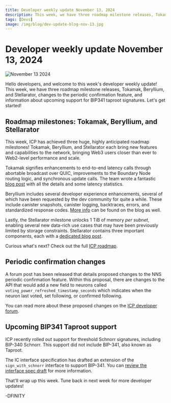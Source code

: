 ```yaml
---
title: Developer weekly update November 13, 2024
description: This week, we have three roadmap milestone releases, Tokamak, Beryllium, and Stellarator, changes to the periodic confirmation feature, and information about upcoming support for BIP341 taproot signatures.
tags: [Devs]
image: /img/blog/dev-update-blog-nov-13.jpg
---
```


# Developer weekly update November 13, 2024

![November 13 2024](../../static/img/blog/dev-update-blog-nov-13.jpg)

Hello developers, and welcome to this week's developer weekly update! This week, we have three roadmap milestone releases, Tokamak, Beryllium, and Stellarator, changes to the periodic confirmation feature, and information about upcoming support for BIP341 taproot signatures. Let's get started!

## Roadmap milestones: Tokamak, Beryllium, and Stellarator

This week, ICP has achieved three huge, highly anticipated roadmap milestones! Tokamak, Beryllium, and Stellarator each bring new features and capabilities to the network, bringing Web3 users closer than ever to Web2-level performance and scale.

Tokamak signifies enhancements to end-to-end latency calls through abortable broadcast over QUIC, improvements to the Boundary Node routing logic, and synchronous update calls. The team wrote a fantastic [blog post](https://medium.com/dfinity/tokamak-accelerating-the-internet-computer-update-call-lifecycle-f82517472709) with all the details and some latency statistics.

Beryllium includes several developer experience enhancements, several of which have been requested by the dev community for quite a while. These include canister snapshots, canister logging, backtraces, errors, and standardized response codes. [More info](https://medium.com/dfinity/elevating-the-devops-experience-on-icp-with-beryllium-785db231e4dd) can be found on the blog as well.

Lastly, the Stellarator milestone unlocks 1 TiB of memory *per subnet*, enabling several new data-rich use cases that may have been previously limited by storage constraints. Stellarator contains three important components, each with a [dedicated blog post](https://medium.com/dfinity/a-journey-into-stellarator-part-1-c3e0a2f2e4e7).

Curious what's next? Check out the full [ICP roadmap](/roadmap).

## Periodic confirmation changes

A forum post has been released that details proposed changes to the NNS periodic confirmation feature. Within this proposal, there are changes to the API that would add a new field to neurons called `voting_power_refreshed_timestamp_seconds` which indicates when the neuron last voted, set following, or confirmed following.

You can read more about these proposed changes on the [ICP developer forum](https://forum.dfinity.org/t/periodic-confirmation-api-changes-release-plan/37237).

## Upcoming BIP341 Taproot support

ICP recently rolled out support for threshold Schnorr signatures, including BIP-340 Schnorr. This support did not include BIP-341, also known as Taproot.

The IC interface specification has drafted an extension of the `sign_with_schnorr` interface to support BIP-341. You can [review the interface spec draft](https://github.com/dfinity/interface-spec/pull/344) for more information.

That'll wrap up this week. Tune back in next week for more developer updates!

-DFINITY